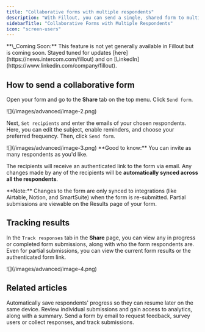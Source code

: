 ```yaml
---
title: "Collaborative forms with multiple respondents"
description: "With Fillout, you can send a single, shared form to multiple respondents at once. Responses on the form are synced automatically to allow for collaborative data intake."
sidebarTitle: "Collaborative Forms with Multiple Respondents"
icon: "screen-users"
---
```


<Check>
  **\_Coming Soon:** This feature is not yet generally available in Fillout but is coming soon. Stayed tuned for updates [here](https://news.intercom.com/fillout) and on [LinkedIn](https://www.linkedin.com/company/fillout).
</Check>

## How to send a collaborative form

Open your form and go to the **Share** tab on the top menu. Click `Send form`.

<Frame>
  ![](/images/advanced/image-2.png)
</Frame>

Next, `Set recipients` and enter the emails of your chosen respondents. Here, you can edit the subject, enable reminders, and choose your preferred frequency. Then, click `Send form`.

<Frame>
  ![](/images/advanced/image-3.png)
</Frame>

<Check>
  **Good to know:** You can invite as many respondents as you'd like.
</Check>

The recipients will receive an authenticated link to the form via email. Any changes made by any of the recipients will be **automatically synced across all the respondents**.

<Note>
 **Note:** Changes to the form are only synced to integrations (like Airtable, Notion, and SmartSuite) when the form is re-submitted. Partial submissions are viewable on the Results page of your form.
</Note>

## Tracking results

In the `Track responses` tab in the **Share** page, you can view any in progress or completed form submissions, along with who the form respondents are. Even for partial submissions, you can view the current form results or the authenticated form link.

<Frame style={{ width: '384px' , height: '179px' }}>
  ![](/images/advanced/image-4.png)
</Frame>

## Related articles

<CardGroup cols={3}>
  <Card title="Partial submissions" icon="circle-half-stroke" iconType="regular" color="#FFC738" href="/partial-submissions">
    Automatically save respondents' progress so they can resume later on the same device.
  </Card>
  <Card title="Results" icon="clipboard" iconType="regular" color="#FFC738" href="/results">
    Review individual submissions and gain access to analytics, along with a summary.
  </Card>
  <Card title="Email your form" icon="envelope" iconType="regular" color="#FFC738" href="/email-form">
    Send a form by email to request feedback, survey users or collect responses, and track submissions.
  </Card>
</CardGroup>
